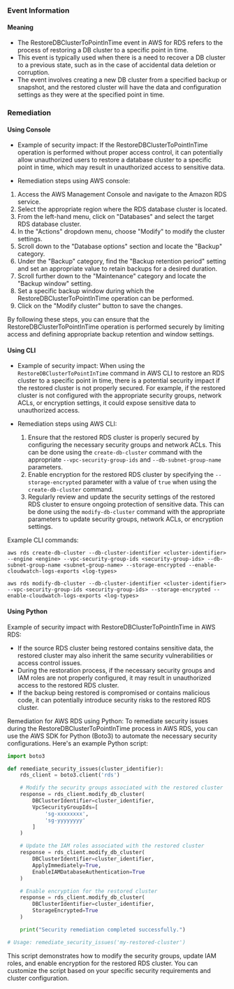 
### Event Information

#### Meaning

- The RestoreDBClusterToPointInTime event in AWS for RDS refers to the process of restoring a DB cluster to a specific point in time.
- This event is typically used when there is a need to recover a DB cluster to a previous state, such as in the case of accidental data deletion or corruption.
- The event involves creating a new DB cluster from a specified backup or snapshot, and the restored cluster will have the data and configuration settings as they were at the specified point in time.

### Remediation

#### Using Console

- Example of security impact: If the RestoreDBClusterToPointInTime operation is performed without proper access control, it can potentially allow unauthorized users to restore a database cluster to a specific point in time, which may result in unauthorized access to sensitive data.

- Remediation steps using AWS console:
1. Access the AWS Management Console and navigate to the Amazon RDS service.
2. Select the appropriate region where the RDS database cluster is located.
3. From the left-hand menu, click on "Databases" and select the target RDS database cluster.
4. In the "Actions" dropdown menu, choose "Modify" to modify the cluster settings.
5. Scroll down to the "Database options" section and locate the "Backup" category.
6. Under the "Backup" category, find the "Backup retention period" setting and set an appropriate value to retain backups for a desired duration.
7. Scroll further down to the "Maintenance" category and locate the "Backup window" setting.
8. Set a specific backup window during which the RestoreDBClusterToPointInTime operation can be performed.
9. Click on the "Modify cluster" button to save the changes.

By following these steps, you can ensure that the RestoreDBClusterToPointInTime operation is performed securely by limiting access and defining appropriate backup retention and window settings.

#### Using CLI

- Example of security impact: When using the `RestoreDBClusterToPointInTime` command in AWS CLI to restore an RDS cluster to a specific point in time, there is a potential security impact if the restored cluster is not properly secured. For example, if the restored cluster is not configured with the appropriate security groups, network ACLs, or encryption settings, it could expose sensitive data to unauthorized access.

- Remediation steps using AWS CLI:
  1. Ensure that the restored RDS cluster is properly secured by configuring the necessary security groups and network ACLs. This can be done using the `create-db-cluster` command with the appropriate `--vpc-security-group-ids` and `--db-subnet-group-name` parameters.
  2. Enable encryption for the restored RDS cluster by specifying the `--storage-encrypted` parameter with a value of `true` when using the `create-db-cluster` command.
  3. Regularly review and update the security settings of the restored RDS cluster to ensure ongoing protection of sensitive data. This can be done using the `modify-db-cluster` command with the appropriate parameters to update security groups, network ACLs, or encryption settings.

Example CLI commands:
```
aws rds create-db-cluster --db-cluster-identifier <cluster-identifier> --engine <engine> --vpc-security-group-ids <security-group-ids> --db-subnet-group-name <subnet-group-name> --storage-encrypted --enable-cloudwatch-logs-exports <log-types>
```
```
aws rds modify-db-cluster --db-cluster-identifier <cluster-identifier> --vpc-security-group-ids <security-group-ids> --storage-encrypted --enable-cloudwatch-logs-exports <log-types>
```

#### Using Python

Example of security impact with RestoreDBClusterToPointInTime in AWS RDS:
- If the source RDS cluster being restored contains sensitive data, the restored cluster may also inherit the same security vulnerabilities or access control issues.
- During the restoration process, if the necessary security groups and IAM roles are not properly configured, it may result in unauthorized access to the restored RDS cluster.
- If the backup being restored is compromised or contains malicious code, it can potentially introduce security risks to the restored RDS cluster.

Remediation for AWS RDS using Python:
To remediate security issues during the RestoreDBClusterToPointInTime process in AWS RDS, you can use the AWS SDK for Python (Boto3) to automate the necessary security configurations. Here's an example Python script:

```python
import boto3

def remediate_security_issues(cluster_identifier):
    rds_client = boto3.client('rds')

    # Modify the security groups associated with the restored cluster
    response = rds_client.modify_db_cluster(
        DBClusterIdentifier=cluster_identifier,
        VpcSecurityGroupIds=[
            'sg-xxxxxxxx',
            'sg-yyyyyyyy'
        ]
    )

    # Update the IAM roles associated with the restored cluster
    response = rds_client.modify_db_cluster(
        DBClusterIdentifier=cluster_identifier,
        ApplyImmediately=True,
        EnableIAMDatabaseAuthentication=True
    )

    # Enable encryption for the restored cluster
    response = rds_client.modify_db_cluster(
        DBClusterIdentifier=cluster_identifier,
        StorageEncrypted=True
    )

    print("Security remediation completed successfully.")

# Usage: remediate_security_issues('my-restored-cluster')
```

This script demonstrates how to modify the security groups, update IAM roles, and enable encryption for the restored RDS cluster. You can customize the script based on your specific security requirements and cluster configuration.

